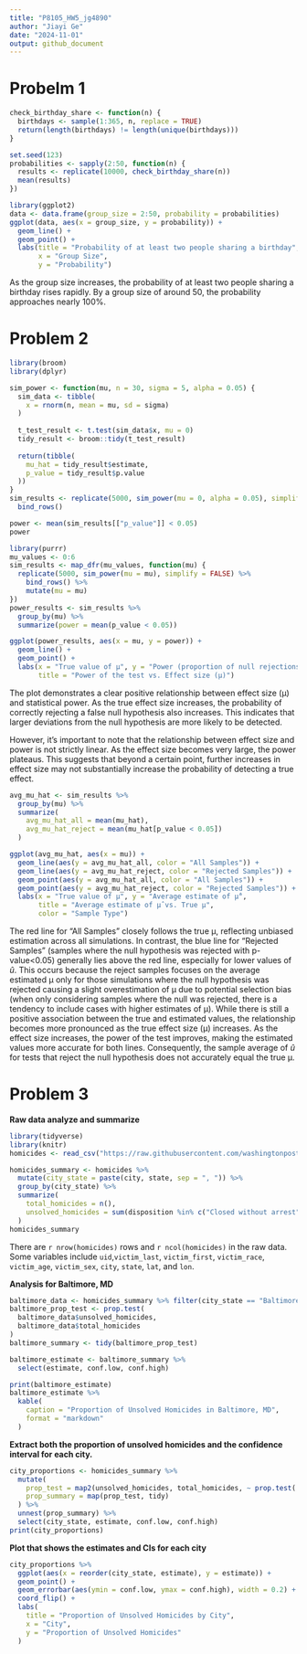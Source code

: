 ```yaml
---
title: "P8105_HW5_jg4890"
author: "Jiayi Ge"
date: "2024-11-01"
output: github_document
---
```

# Probelm 1
```r
check_birthday_share <- function(n) {
  birthdays <- sample(1:365, n, replace = TRUE)
  return(length(birthdays) != length(unique(birthdays)))
}

set.seed(123)
probabilities <- sapply(2:50, function(n) {
  results <- replicate(10000, check_birthday_share(n))
  mean(results)
})

library(ggplot2)
data <- data.frame(group_size = 2:50, probability = probabilities)
ggplot(data, aes(x = group_size, y = probability)) +
  geom_line() +
  geom_point() +
  labs(title = "Probability of at least two people sharing a birthday",
       x = "Group Size",
       y = "Probability")

```

As the group size increases, the probability of at least two people sharing a birthday rises rapidly. By a group size of around 50, the probability approaches nearly 100%. 


# Problem 2
```r
library(broom)
library(dplyr)

sim_power <- function(mu, n = 30, sigma = 5, alpha = 0.05) {
  sim_data <- tibble(
    x = rnorm(n, mean = mu, sd = sigma)
  )
  
  t_test_result <- t.test(sim_data$x, mu = 0)
  tidy_result <- broom::tidy(t_test_result)
  
  return(tibble(
    mu_hat = tidy_result$estimate,
    p_value = tidy_result$p.value
  ))
}
sim_results <- replicate(5000, sim_power(mu = 0, alpha = 0.05), simplify = FALSE) %>%
  bind_rows()

power <- mean(sim_results[["p_value"]] < 0.05)
power
```

```r
library(purrr)
mu_values <- 0:6
sim_results <- map_dfr(mu_values, function(mu) {
  replicate(5000, sim_power(mu = mu), simplify = FALSE) %>%
    bind_rows() %>%
    mutate(mu = mu)
})
power_results <- sim_results %>%
  group_by(mu) %>%
  summarize(power = mean(p_value < 0.05))

ggplot(power_results, aes(x = mu, y = power)) +
  geom_line() +
  geom_point() +
  labs(x = "True value of µ", y = "Power (proportion of null rejections)", 
       title = "Power of the test vs. Effect size (µ)")
```

The plot demonstrates a clear positive relationship between effect size (μ) and statistical power. As the true effect size increases, the probability of correctly rejecting a false null hypothesis also increases. This indicates that larger deviations from the null hypothesis are more likely to be detected.

However, it's important to note that the relationship between effect size and power is not strictly linear. As the effect size becomes very large, the power plateaus. This suggests that beyond a certain point, further increases in effect size may not substantially increase the probability of detecting a true effect.

```r
avg_mu_hat <- sim_results %>%
  group_by(mu) %>%
  summarize(
    avg_mu_hat_all = mean(mu_hat),
    avg_mu_hat_reject = mean(mu_hat[p_value < 0.05])
  )

ggplot(avg_mu_hat, aes(x = mu)) +
  geom_line(aes(y = avg_mu_hat_all, color = "All Samples")) +
  geom_line(aes(y = avg_mu_hat_reject, color = "Rejected Samples")) +
  geom_point(aes(y = avg_mu_hat_all, color = "All Samples")) +
  geom_point(aes(y = avg_mu_hat_reject, color = "Rejected Samples")) +
  labs(x = "True value of µ", y = "Average estimate of µ̂", 
       title = "Average estimate of µ̂ vs. True µ",
       color = "Sample Type")

```

The red line for "All Samples" closely follows the true μ, reflecting unbiased estimation across all simulations. In contrast, the blue line for "Rejected Samples" (samples where the null hypothesis was rejected with p-value<0.05) generally lies above the red line, especially for lower values of $\hat{u}$. This occurs because the reject samples focuses on the average estimated μ only for those simulations where the null hypothesis was rejected causing a slight overestimation of μ due to potential selection bias (when only considering samples where the null was rejected, there is a tendency to include cases with higher estimates of μ). While there is still a positive association between the true and estimated values, the relationship becomes more pronounced as the true effect size (μ) increases. As the effect size increases, the power of the test improves, making the estimated values more accurate for both lines.  Consequently, the sample average of $\hat{u}$ for tests that reject the null hypothesis does not accurately equal the true μ.

# Problem 3

**Raw data analyze and summarize**
```r
library(tidyverse)
library(knitr)
homicides <- read_csv("https://raw.githubusercontent.com/washingtonpost/data-homicides/master/homicide-data.csv")

homicides_summary <- homicides %>%
  mutate(city_state = paste(city, state, sep = ", ")) %>%
  group_by(city_state) %>%
  summarize(
    total_homicides = n(),
    unsolved_homicides = sum(disposition %in% c("Closed without arrest", "Open/No arrest"))
  )
homicides_summary
```

There are `r nrow(homicides)` rows and `r ncol(homicides)` in the raw data. Some variables include `uid`,`victim_last`, `victim_first`, `victim_race`, `victim_age`, `victim_sex`, `city`, `state`, `lat`, and `lon`.

**Analysis for Baltimore, MD**
```r
baltimore_data <- homicides_summary %>% filter(city_state == "Baltimore, MD")
baltimore_prop_test <- prop.test(
  baltimore_data$unsolved_homicides,
  baltimore_data$total_homicides
)
baltimore_summary <- tidy(baltimore_prop_test)

baltimore_estimate <- baltimore_summary %>%
  select(estimate, conf.low, conf.high)

print(baltimore_estimate)
baltimore_estimate %>%
  kable(
    caption = "Proportion of Unsolved Homicides in Baltimore, MD",
    format = "markdown"
  )
```

**Extract both the proportion of unsolved homicides and the confidence interval for each city.**
```r
city_proportions <- homicides_summary %>%
  mutate(
    prop_test = map2(unsolved_homicides, total_homicides, ~ prop.test(.x, .y)),
    prop_summary = map(prop_test, tidy)
  ) %>%
  unnest(prop_summary) %>%
  select(city_state, estimate, conf.low, conf.high)
print(city_proportions)
```

**Plot that shows the estimates and CIs for each city**
```r
city_proportions %>%
  ggplot(aes(x = reorder(city_state, estimate), y = estimate)) +
  geom_point() +
  geom_errorbar(aes(ymin = conf.low, ymax = conf.high), width = 0.2) +
  coord_flip() +
  labs(
    title = "Proportion of Unsolved Homicides by City",
    x = "City",
    y = "Proportion of Unsolved Homicides"
  )
```
